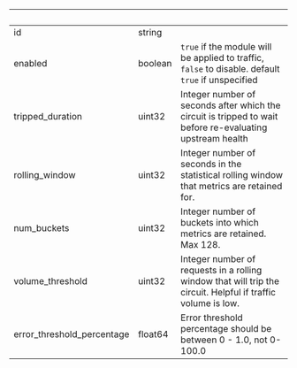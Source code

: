 
| &nbsp;                     | &nbsp;  | &nbsp;                                                                                                       |
| -------------------------- | ------- | ------------------------------------------------------------------------------------------------------------ |
| id                         | string  |                                                                                                              |
| enabled                    | boolean | `true` if the module will be applied to traffic, `false` to disable. default `true` if unspecified           |
| tripped_duration           | uint32  | Integer number of seconds after which the circuit is tripped to wait before re-evaluating upstream health    |
| rolling_window             | uint32  | Integer number of seconds in the statistical rolling window that metrics are retained for.                   |
| num_buckets                | uint32  | Integer number of buckets into which metrics are retained. Max 128.                                          |
| volume_threshold           | uint32  | Integer number of requests in a rolling window that will trip the circuit. Helpful if traffic volume is low. |
| error_threshold_percentage | float64 | Error threshold percentage should be between 0 - 1.0, not 0-100.0                                            |
